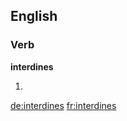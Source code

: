 ==English==

===Verb===
'''interdines'''

# {{third-person singular of|interdine}}

[[de:interdines]]
[[fr:interdines]]
